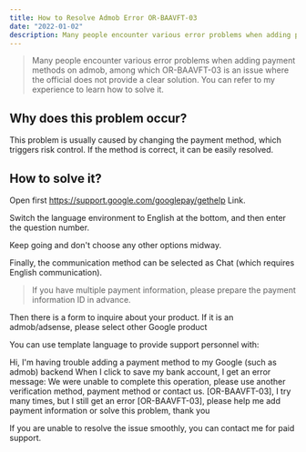 ```yaml
---
title: How to Resolve Admob Error OR-BAAVFT-03
date: "2022-01-02"
description: Many people encounter various error problems when adding payment methods on admob, among which OR-BAAVFT-03 is an issue where the official does not provide a clear solution. Understand how to solve the problem
---
```


> Many people encounter various error problems when adding payment methods on admob, among which OR-BAAVFT-03 is an issue where the official does not provide a clear solution. You can refer to my experience to learn how to solve it.

## Why does this problem occur?

This problem is usually caused by changing the payment method, which triggers risk control. If the method is correct, it can be easily resolved.

## How to solve it?

Open first https://support.google.com/googlepay/gethelp Link.

Switch the language environment to English at the bottom, and then enter the question number.

Keep going and don't choose any other options midway.

Finally, the communication method can be selected as Chat (which requires English communication).

> If you have multiple payment information, please prepare the payment information ID in advance.

Then there is a form to inquire about your product. If it is an admob/adsense, please select other Google product

You can use template language to provide support personnel with:

Hi, I'm having trouble adding a payment method to my Google (such as admob) backend When I click to save my bank account, I get an error message: We were unable to complete this operation, please use another verification method, payment method or contact us. [OR-BAAVFT-03], I try many times, but I still get an error [OR-BAAVFT-03], please help me add payment information or solve this problem, thank you

If you are unable to resolve the issue smoothly, you can contact me for paid support.
